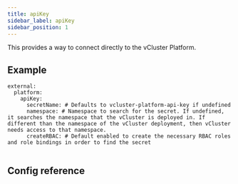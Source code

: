 ```yaml
---
title: apiKey
sidebar_label: apiKey
sidebar_position: 1
---
```



This provides a way to connect directly to the vCluster Platform.

## Example

```
external:
  platform:
    apiKey:
      secretName: # Defaults to vcluster-platform-api-key if undefined
      namespace: # Namespace to search for the secret. If undefined, it searches the namespace that the vCluster is deployed in. If different than the namespace of the vCluster deployment, then vCluster needs access to that namespace. 
      createRBAC: # Default enabled to create the necessary RBAC roles and role bindings in order to find the secret
      
```

## Config reference

<ApiKey />

